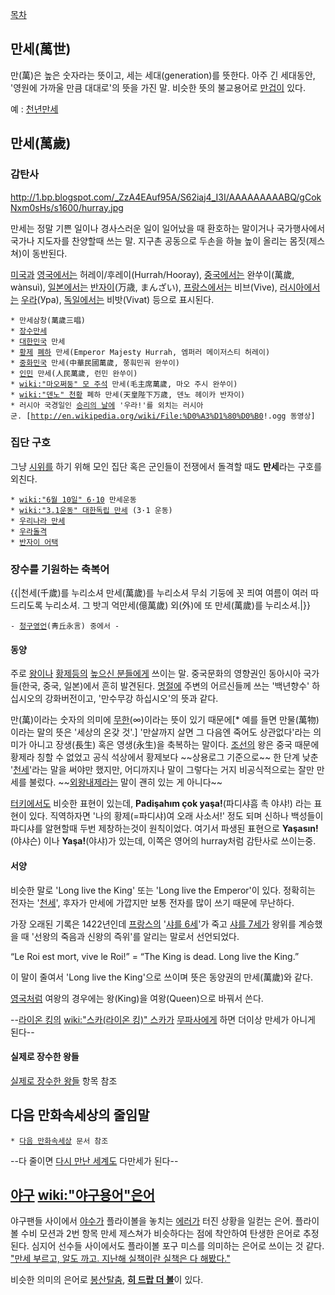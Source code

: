 [[목차]]
== 만세(萬世) ==
만(萬)은 높은 숫자라는 뜻이고, 세는 세대(generation)를 뜻한다.
아주 긴 세대동안, '영원에 가까울 만큼 대대로'의 뜻을 가진 말. 비슷한 뜻의 불교용어로 [[만겁]]이 있다.

예 : [[천년만세]]
== 만세(萬歲) ==
=== 감탄사 ===
http://1.bp.blogspot.com/_ZzA4EAuf95A/S62iaj4_I3I/AAAAAAAAABQ/gCokNxm0sHs/s1600/hurray.jpg

만세는 정말 기쁜 일이나 경사스러운 일이 일어났을 때 환호하는 말이거나 국가행사에서 국가나 지도자를 찬양할때 쓰는 말. 지구촌 공동으로 두손을 하늘 높이 올리는 몸짓(제스쳐)이 동반된다.

[[미국]]과 [[영국]]에서는 허레이/후레이(Hurrah/Hooray), [[중국]]에서는 완쑤이(萬歲, wànsuì), [[일본]]에서는 [[반자이]](万歳, まんざい), [[프랑스]]에서는 비브(Vive), [[러시아]]에서는 [[우라]](Ура), [[독일]]에서는 비밧(Vivat) 등으로 표시된다.

 * 만세삼창(萬歲三唱)
 * [[장수만세]]
 * [[대한민국]] 만세
 * [[황제]] [[폐하]] 만세(Emperor Majesty Hurrah, 엠퍼러 메이저스티 허레이)
 * [[중화민국]] 만세(中華民國萬歲, 쭝훠민궈 완쑤이)
 * [[인민]] 만세(人民萬歲, 런민 완쑤이)
 * [[wiki:"마오쩌둥" 모 주석]] 만세(毛主席萬歲, 마오 주시 완쑤이)
 * [[wiki:"덴노" 천황]] 폐하 만세(天皇陛下万歳, 덴노 헤이카 반자이)
 * 러시아 국경일인 [[승리의 날]]에 '우라!'를 외치는 러시아군. [http://en.wikipedia.org/wiki/File:%D0%A3%D1%80%D0%B0!.ogg 동영상]

=== 집단 구호 ===
그냥 [[시위]]를 하기 위해 모인 집단 혹은 군인들이 전쟁에서 돌격할 때도 '''만세'''라는 구호를 외친다.

 * [[wiki:"6월 10일" 6·10]] 만세운동
 * [[wiki:"3.1운동" 대한독립 만세]] (3·1 운동)
 * [[우리나라 만세]]
 * [[우라돌격]]
 * [[반자이 어택]]

=== 장수를 기원하는 축복어 ===
{{|천세(千歲)를 누리소셔 만세(萬歲)를 누리소셔
무쇠 기둥에 꼿 픠여 여름이 여러 따드리도록 누리소셔.
그 밧긔 억만세(億萬歲) 외(外)에 또 만세(萬歲)를 누리소셔.|}}

 - [[청구영언]](靑丘永言) 중에서 -

==== 동양 ====
주로 [[왕]]이나 [[황제]]등의 [[높으신 분들]]에게 쓰이는 말. 중국문화의 영향권인 동아시아 국가들(한국, 중국, 일본)에서 흔히 발견된다.
[[명절]]에 주변의 어르신들께 쓰는 '백년향수' 하십시오의 강화버전이고, '만수무강 하십시오'의 뜻과 같다.

만(萬)이라는 숫자의 의미에 [[무한]](∞)이라는 뜻이 있기 때문에[* 예를 들면 만물(萬物)이라는 말의 뜻은 '세상의 온갖 것'.] '만살까지 살면 그 다음엔 죽어도 상관없다'라는 의미가 아니고 장생(長生) 혹은 영생(永生)을 축복하는 말이다. [[조선]]의 왕은 중국 때문에 황제라 칭할 수 없었고 공식 석상에서 황제보다 ~~상용로그 기준으로~~ 한 단계 낮춘 '[[천세]]'라는 말을 써야만 했지만, 어디까지나 말이 그렇다는 거지 비공식적으로는 잘만 만세를 불렀다. ~~[[외왕내제]]라는 말이 괜히 있는 게 아니다~~

[[터키]]에서도 비슷한 표현이 있는데, '''Padişahım çok yaşa!'''(파디샤흠 촉 야샤!) 라는 표현이 있다. 직역하자면 '나의 황제(=파디샤)여 오래 사소서!' 정도 되며 신하나 백성들이 파디샤를 알현할때 두번 제창하는것이 원칙이었다. 여기서 파생된 표현으로 '''Yaşasın!'''(야샤슨) 이나 '''Yaşa!'''(야샤)가 있는데, 이쪽은 영어의 hurray처럼 감탄사로 쓰이는중.

==== 서양 ====
비슷한 말로 'Long live the King' 또는 'Long live the Emperor'이 있다. 정확히는 전자는 '[[천세]]', 후자가 만세에 가깝지만 보통 전자를 많이 쓰기 때문에 무난하다.

가장 오래된 기록은 1422년인데 [[프랑스]]의 '[[샤를 6세]]'가 죽고 [[샤를 7세]]가 왕위를 계승했을 때 '선왕의 죽음과 신왕의 즉위'를 알리는 말로서 선언되었다.

“Le Roi est mort, vive le Roi!” = “The King is dead. Long live the King.”

이 말이 줄여서 'Long live the King'으로 쓰이며 뜻은 동양권의 만세(萬歲)와 같다.

[[영국]]처럼 여왕의 경우에는 왕(King)을 여왕(Queen)으로 바꿔서 쓴다. 

--[[라이온 킹]]의 [[wiki:"스카(라이온 킹)" 스카]]가 [[무파사]]에게 하면 더이상 만세가 아니게 된다--

==== 실제로 장수한 왕들 ====
[[실제로 장수한 왕들]] 항목 참조

== 다음 만화속세상의 줄임말 ==

 * [[다음 만화속세상]] 문서 참조

--다 줄이면 [[다시 만난 세계]]도 다만세가 된다-- 

== [[야구]] [[wiki:"야구용어"은어]] ==

야구팬들 사이에서 [[야수]]가 플라이볼을 놓치는 [[에러]]가 터진 상황을 일컫는 은어. 플라이볼 수비 모션과 2번 항목 만세 제스쳐가 비슷하다는 점에 착안하여 탄생한 은어로 추정된다. 심지어 선수들 사이에서도 플라이볼 포구 미스를 의미하는 은어로 쓰이는 것 같다. [http://sports.news.naver.com/sports/index.nhn?category=kbo&ctg=news&mod=read&office_id=144&article_id=0000119369 "만세 부르고, 알도 까고. 지난해 실책이란 실책은 다 해봤다."]

비슷한 의미의 은어로 [[봉산탈춤]], '''[[히 드랍 더 볼]]'''이 있다.
